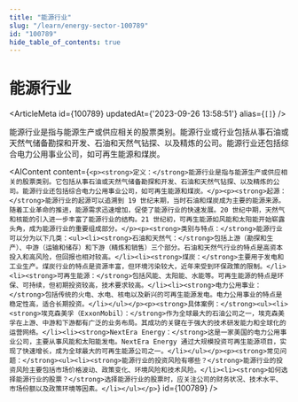 ```yaml
---
title: "能源行业"
slug: "/learn/energy-sector-100789"
id: "100789"
hide_table_of_contents: true
---
```



# 能源行业

<ArticleMeta id={100789} updatedAt={'2023-09-26 13:58:51'} alias={`[]`} />
<div className='border-solid border-b border-t-0 my-4 border-[var(--ifm-color-gray-300)]' />

能源行业是指与能源生产或供应相关的股票类别。能源行业或行业包括从事石油或天然气储备勘探和开发、石油和天然气钻探、以及精炼的公司。能源行业还包括综合电力公用事业公司，如可再生能源和煤炭。

<AIContent content={`<p><strong>定义：</strong>能源行业是指与能源生产或供应相关的股票类别。它包括从事石油或天然气储备勘探和开发、石油和天然气钻探、以及精炼的公司。能源行业还包括综合电力公用事业公司，如可再生能源和煤炭。</p><p><strong>起源：</strong>能源行业的起源可以追溯到 19 世纪末期，当时石油和煤炭成为主要的能源来源。随着工业革命的推进，能源需求迅速增加，促使了能源行业的快速发展。20 世纪中期，天然气和核能的引入进一步丰富了能源行业的结构。21 世纪初，可再生能源如风能和太阳能开始崭露头角，成为能源行业的重要组成部分。</p><p><strong>类别与特点：</strong>能源行业可以分为以下几类：<ul><li><strong>石油和天然气：</strong>包括上游（勘探和生产）、中游（运输和储存）和下游（精炼和销售）三个部分。石油和天然气行业的特点是高资本投入和高风险，但回报也相对较高。</li><li><strong>煤炭：</strong>主要用于发电和工业生产。煤炭行业的特点是资源丰富，但环境污染较大，近年来受到环保政策的限制。</li><li><strong>可再生能源：</strong>包括风能、太阳能、水能等。可再生能源的特点是环保、可持续，但初期投资较高，技术要求较高。</li><li><strong>电力公用事业：</strong>包括传统的火电、水电、核电以及新兴的可再生能源发电。电力公用事业的特点是稳定性高，适合长期投资。</li></ul></p><p><strong>具体案例：</strong><ul><li><strong>埃克森美孚（ExxonMobil）：</strong>作为全球最大的石油公司之一，埃克森美孚在上游、中游和下游都有广泛的业务布局。其成功的关键在于强大的技术研发能力和全球化的运营网络。</li><li><strong>NextEra Energy：</strong>这是一家美国的电力公用事业公司，主要从事风能和太阳能发电。NextEra Energy 通过大规模投资可再生能源项目，实现了快速增长，成为全球最大的可再生能源公司之一。</li></ul></p><p><strong>常见问题：</strong><ul><li><strong>能源行业的投资风险有哪些？</strong>能源行业的投资风险主要包括市场价格波动、政策变化、环境风险和技术风险。</li><li><strong>如何选择能源行业的股票？</strong>选择能源行业的股票时，应关注公司的财务状况、技术水平、市场份额以及政策环境等因素。</li></ul></p>`} id={100789} />
